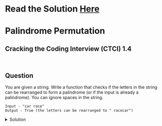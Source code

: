 # Read the Solution [Here](https://quastor.org/cracking-the-coding-interview/arrays-and-strings/palindrome-permutation)

# Palindrome Permutation

## Cracking the Coding Interview (CTCI) 1.4

<br />

## Question

You are given a string. Write a function that checks if the letters in the string can be rearranged to form a palindrome (or if the input is already a palindrome). You can ignore spaces in the string.

```
Input - "car race"
Output - True (the letters can be rearranged to " racecar")
```

<details>
  <summary>Solution</summary>

In order to solve this, we need to think about the properties of a palindrome. You should write a couple of palindromes down and see if you can notice any patterns.
they either

- have an even number of characters. Ex. `caac` a - 2, c - 2
- have an odd number of characters, where there's only one character that appears an odd number of times. Ex. `cabbbac` a - 2, b - 3, c - 2

In other words, a palindrome is a string that can be reversed to produce the same string. That means that either every character has a matching pair, or there is only one character that appears an odd number of times (and that character will be placed in the middle of the string for the palindrome).

We can count the number of occurrences of each character with a dictionary.

```python
def checkPermutation(s):
    counts = {}
    for i in s:
        if i == " ":
            continue
        counts[i] = counts.get(i, 0) + 1
    hasOdd = False
    for value in counts.values():
        if value % 2 == 1:
            if hasOdd:
                # we have more than one char
                # that appears an odd number
                # of times
                return False
            hasOdd = True

    return True

```

The time complexity is $$O(n)$$ and the space complexity is $$O(n)$$

</details>
